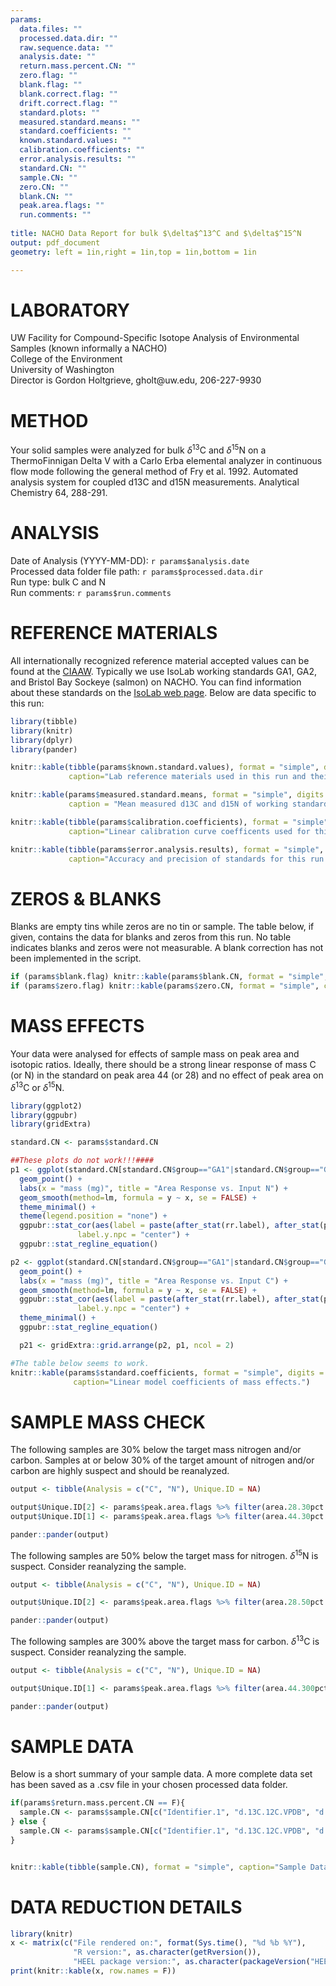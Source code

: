 ```yaml
---
params:
  data.files: ""
  processed.data.dir: ""
  raw.sequence.data: ""
  analysis.date: ""
  return.mass.percent.CN: ""
  zero.flag: ""
  blank.flag: ""
  blank.correct.flag: ""
  drift.correct.flag: ""
  standard.plots: ""
  measured.standard.means: ""
  standard.coefficients: ""
  known.standard.values: ""
  calibration.coefficients: ""
  error.analysis.results: ""
  standard.CN: ""
  sample.CN: ""
  zero.CN: ""
  blank.CN: ""
  peak.area.flags: ""
  run.comments: ""
  
title: NACHO Data Report for bulk $\delta$^13^C and $\delta$^15^N
output: pdf_document 
geometry: left = 1in,right = 1in,top = 1in,bottom = 1in 

---
```

# LABORATORY																						
UW Facility for Compound-Specific Isotope Analysis of Environmental Samples (known informally a NACHO)  
College of the Environment  
University of Washington  
Director is Gordon Holtgrieve, gholt@uw.edu, 206-227-9930  
																						
# METHOD																						
Your solid samples were analyzed for bulk $\delta$^13^C and $\delta$^15^N on a ThermoFinnigan Delta V with a Carlo Erba elemental analyzer in continuous flow mode following the general method of Fry et al. 1992. Automated analysis system for coupled d13C and d15N measurements. Analytical Chemistry 64, 288-291.	

# ANALYSIS																						
Date of Analysis (YYYY-MM-DD): `r params$analysis.date`																		
Processed data folder file path: `r params$processed.data.dir`  
Run type: bulk C and N																				
Run comments:	`r params$run.comments`																	
																						
# REFERENCE MATERIALS																						
All internationally recognized reference material accepted values can be found at the [CIAAW](http://www.ciaaw.org/). Typically we use IsoLab working standards GA1, GA2, and Bristol Bay Sockeye (salmon) on NACHO.  You can find information about these standards on the [IsoLab web page](https://isolab.ess.washington.edu/resources/standards.php#solid). Below are data specific to this run:  
```r
library(tibble)
library(knitr)
library(dplyr)
library(pander)

knitr::kable(tibble(params$known.standard.values), format = "simple", digits = c(NA, 2,2, 1, 1),
             caption="Lab reference materials used in this run and their accepted values.")

knitr::kable(params$measured.standard.means, format = "simple", digits = 1,
             caption = "Mean measured d13C and d15N of working standards both raw and adjusted to international standards.")

knitr::kable(tibble(params$calibration.coefficients), format = "simple", digits = 4, 
             caption="Linear calibration curve coefficents used for this run (y=mx + b).")

knitr::kable(tibble(params$error.analysis.results), format = "simple", digits = 2, 
             caption="Accuracy and precision of standards for this run.")

```	

# ZEROS & BLANKS
Blanks are empty tins while zeros are no tin or sample. The table below, if given, contains the data for blanks and zeros from this run. No table indicates blanks and zeros were not measurable. A blank correction has not been implemented in the script.
```r

if (params$blank.flag) knitr::kable(params$blank.CN, format = "simple", caption="Blank data.")
if (params$zero.flag) knitr::kable(params$zero.CN, format = "simple", caption="Zero data.")

```

# MASS EFFECTS
Your data were analysed for effects of sample mass on peak area and isotopic ratios. Ideally, there should be a strong linear response of mass C (or N) in the standard on peak area 44 (or 28) and no effect of peak area on $\delta$^13^C or $\delta$^15^N.
```r

library(ggplot2)
library(ggpubr)
library(gridExtra)

standard.CN <- params$standard.CN

##These plots do not work!!!####
p1 <- ggplot(standard.CN[standard.CN$group=="GA1"|standard.CN$group=="GA2",], aes(x = mass.N.mg, y = Area.28)) +
  geom_point() +
  labs(x = "mass (mg)", title = "Area Response vs. Input N") +
  geom_smooth(method=lm, formula = y ~ x, se = FALSE) +
  theme_minimal() +
  theme(legend.position = "none") +
  ggpubr::stat_cor(aes(label = paste(after_stat(rr.label), after_stat(p.label), sep = "~`,`~")),
               label.y.npc = "center") +
  ggpubr::stat_regline_equation()

p2 <- ggplot(standard.CN[standard.CN$group=="GA1"|standard.CN$group=="GA2",], aes(x = mass.C.mg, y = Area.44)) +
  geom_point() +
  labs(x = "mass (mg)", title = "Area Response vs. Input C") +
  geom_smooth(method=lm, formula = y ~ x, se = FALSE) +
  ggpubr::stat_cor(aes(label = paste(after_stat(rr.label), after_stat(p.label), sep = "~`,`~")),
               label.y.npc = "center") +
  theme_minimal() +
  ggpubr::stat_regline_equation()

  p21 <- gridExtra::grid.arrange(p2, p1, ncol = 2)

#The table below seems to work.  
knitr::kable(params$standard.coefficients, format = "simple", digits = 4,
              caption="Linear model coefficients of mass effects.")

```

# SAMPLE MASS CHECK
The following samples are 30% below the target mass nitrogen and/or carbon. Samples at or below 30% of the target amount of nitrogen and/or carbon are highly suspect and should be reanalyzed.
```r
output <- tibble(Analysis = c("C", "N"), Unique.ID = NA)

output$Unique.ID[2] <- params$peak.area.flags %>% filter(area.28.30pct.threshold.flag == T) %>% select(unique.ID)
output$Unique.ID[1] <- params$peak.area.flags %>% filter(area.44.30pct.threshold.flag == T) %>% select(unique.ID)

pander::pander(output)

```

The following samples are 50% below the target mass for nitrogen. $\delta$^15^N is suspect. Consider reanalyzing the sample.
```r
output <- tibble(Analysis = c("C", "N"), Unique.ID = NA)

output$Unique.ID[2] <- params$peak.area.flags %>% filter(area.28.50pct.threshold.flag == T) %>% select(unique.ID)

pander::pander(output)

```

The following samples are 300% above the target mass for carbon. $\delta$^13^C is suspect. Consider reanalyzing the sample.
```r
output <- tibble(Analysis = c("C", "N"), Unique.ID = NA)

output$Unique.ID[1] <- params$peak.area.flags %>% filter(area.44.300pct.threshold.flag == T) %>% select(unique.ID)

pander::pander(output)

```


# SAMPLE DATA
Below is a short summary of your sample data. A more complete data set has been saved as a .csv file in your chosen processed data folder.
```r

if(params$return.mass.percent.CN == F){
  sample.CN <- params$sample.CN[c("Identifier.1", "d.13C.12C.VPDB", "d.15N.14N.air", "mg.C", "mg.N")]
} else {
  sample.CN <- params$sample.CN[c("Identifier.1", "d.13C.12C.VPDB", "d.15N.14N.air", "mass.percent.C", "mass.percent.N")]
}


knitr::kable(tibble(sample.CN), format = "simple", caption="Sample Data", digits = c(NA, 2, 2, 2, 2))

```

# DATA REDUCTION DETAILS
```r
library(knitr)
x <- matrix(c("File rendered on:", format(Sys.time(), "%d %b %Y"),
              "R version:", as.character(getRversion()),
              "HEEL package version:", as.character(packageVersion("HEEL"))), ncol=2, byrow=T)
print(knitr::kable(x, row.names = F))
```






